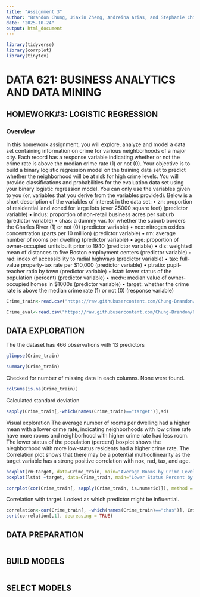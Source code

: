 ```yaml
---
title: "Assignment 3"
author: "Brandon Chung, Jiaxin Zheng, Andreina Arias, and Stephanie Chiang"
date: "2025-10-24"
output: html_document
---
```


```r
library(tidyverse)
library(corrplot)
library(tinytex)
```

# DATA 621: BUSINESS ANALYTICS AND DATA MINING
## HOMEWORK#3: LOGISTIC REGRESSION

### Overview
In this homework assignment, you will explore, analyze and model a data set containing information on
crime for various neighborhoods of a major city. Each record has a response variable indicating whether
or not the crime rate is above the median crime rate (1) or not (0).
Your objective is to build a binary logistic regression model on the training data set to predict whether
the neighborhood will be at risk for high crime levels. You will provide classifications and probabilities
for the evaluation data set using your binary logistic regression model. You can only use the variables
given to you (or, variables that you derive from the variables provided). Below is a short description of
the variables of interest in the data set:
• zn: proportion of residential land zoned for large lots (over 25000 square feet) (predictor variable)
• indus: proportion of non-retail business acres per suburb (predictor variable)
• chas: a dummy var. for whether the suburb borders the Charles River (1) or not (0) (predictor variable)
• nox: nitrogen oxides concentration (parts per 10 million) (predictor variable)
• rm: average number of rooms per dwelling (predictor variable)
• age: proportion of owner-occupied units built prior to 1940 (predictor variable)
• dis: weighted mean of distances to five Boston employment centers (predictor variable)
• rad: index of accessibility to radial highways (predictor variable)
• tax: full-value property-tax rate per $10,000 (predictor variable)
• ptratio: pupil-teacher ratio by town (predictor variable)
• lstat: lower status of the population (percent) (predictor variable)
• medv: median value of owner-occupied homes in $1000s (predictor variable)
• target: whether the crime rate is above the median crime rate (1) or not (0) (response variable)

```r
Crime_train<-read.csv("https://raw.githubusercontent.com/Chung-Brandon/621-Data-Mining/refs/heads/main/crime-training-data_modified.csv")

Crime_eval<-read.csv("https://raw.githubusercontent.com/Chung-Brandon/621-Data-Mining/refs/heads/main/crime-evaluation-data_modified.csv")
```

## DATA EXPLORATION
The the dataset has 466 observations with 13 predictors
```r
glimpse(Crime_train)
```
```r
summary(Crime_train)
```
Checked for number of missing data in each columns. None were found.
```r
colSums(is.na(Crime_train)) 
```

Calculated standard deviation
```r
sapply(Crime_train[,-which(names(Crime_train)=="target")],sd)
```

Visual exploration
The average number of rooms per dwelling had a higher mean with a lower crime rate, indicating neighborhoods with low crime rate have more rooms and neighborhood with higher crime rate had less room. The lower status of the population (percent) boxplot shows the nieghborhood with more low-status residents had a higher crime rate. The Correlation plot shows that there may be a potential multicollinearity as the target variable has a strong positive correlation with nox, rad, tax, and age.
```r
boxplot(rm~target, data=Crime_train, main="Average Rooms by Crime Level")
boxplot(lstat ~target, data=Crime_train, main="Lower Status Percent by Crime Level")

corrplot(cor(Crime_train[, sapply(Crime_train, is.numeric)]), method = "number", number.cex = 0.8)
```

Correlation with target. Looked as which predictor might be influential.
```r
correlation<-cor(Crime_train[, -which(names(Crime_train)=="chas")], Crime_train$target)
sort(correlation[,1], decreasing = TRUE)
```


## DATA PREPARATION
```r


```


## BUILD MODELS
```r

```


## SELECT MODELS
```r

```

